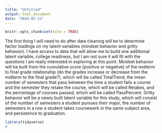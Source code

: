 ```yaml
---
title: "Untitled"
output: html_document
date: "2024-02-21"
---
```


```r
knitr::opts_chunk$set(echo = TRUE)
```

The first thing I will need to do after data cleaning will be to determine factor loadings on my
latent variables (mindset behavior and gritty behavior). I have access to data that will allow me
to build one additional latent variable, college readiness, but I am not sure it will fit with the
questions I am really interested in exploring at this point. Mindset behavior will be built from the
cumulative score (positive or negative) of the midterm to final grade relationship (do the grades
increase or decrease from the midterm to the final grade?), which will be called TotalTrend, the
mean number of semesters that pass between the time a student fails a course and the semester
they retake the course, which will be called Retakes, and the percentage of courses passed, which
will be called PassPercent. Gritty behavior will be a newly built latent variable for this study,
which will consist of the number of semesters a student pursues their major, the number of
semesters in a row a student takes coursework in the same subject area, and persistence to
graduation.

```r
library(tidyverse)
# 
```